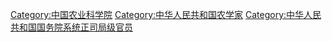 [[Category:中国农业科学院|Category:中国农业科学院]]
[[Category:中华人民共和国农学家|Category:中华人民共和国农学家]]
[[Category:中华人民共和国国务院系统正司局级官员|Category:中华人民共和国国务院系统正司局级官员]]